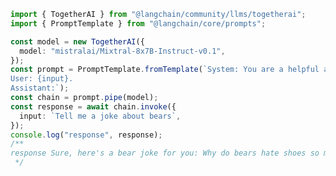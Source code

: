 ```typescript
import { TogetherAI } from "@langchain/community/llms/togetherai";
import { PromptTemplate } from "@langchain/core/prompts";

const model = new TogetherAI({
  model: "mistralai/Mixtral-8x7B-Instruct-v0.1",
});
const prompt = PromptTemplate.fromTemplate(`System: You are a helpful assistant.
User: {input}.
Assistant:`);
const chain = prompt.pipe(model);
const response = await chain.invoke({
  input: `Tell me a joke about bears`,
});
console.log("response", response);
/**
response Sure, here's a bear joke for you: Why do bears hate shoes so much? Because they like to run around in their bear feet!
 */
```
